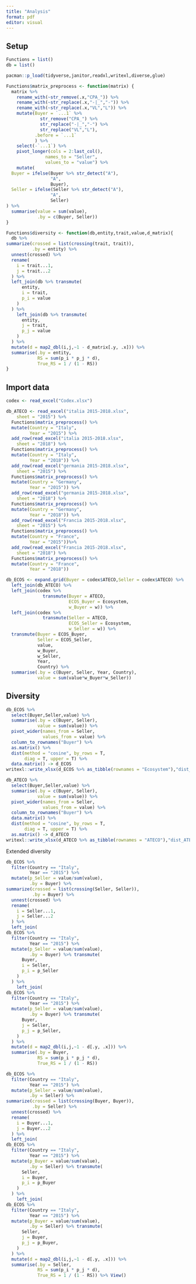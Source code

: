 ```yaml
---
title: "Analysis"
format: pdf
editor: visual
---
```


## Setup

```r
Functions = list()
db = list()

pacman::p_load(tidyverse,janitor,readxl,writexl,diverse,glue)

Functions$matrix_preprocess <- function(matrix) {
  matrix %>%
    rename_with(~str_remove(.x,"CPA_")) %>%
    rename_with(~str_replace(.x,"-|_","-")) %>%
    rename_with(~str_replace(.x,"VL","L")) %>%
    mutate(Buyer = `...1` %>%
             str_remove("CPA_") %>%
             str_replace("-|_","-") %>%
             str_replace("VL","L"),
           .before = `...1`
           ) %>%
    select(-`...1`) %>%
    pivot_longer(cols = 2:last_col(),
               names_to = "Seller",
               values_to = "value") %>%
    mutate(
  Buyer = ifelse(Buyer %>% str_detect("A"),
                 "A",
                 Buyer),
  Seller = ifelse(Seller %>% str_detect("A"),
                 "A",
                 Seller)
) %>%
  summarise(value = sum(value),
            .by = c(Buyer, Seller))
}

Functions$diversity <- function(db,entity,trait,value,d_matrix){
  db %>%
summarize(crossed = list(crossing(trait, trait)),
          .by = entity) %>%
  unnest(crossed) %>%
  rename(
    i = trait...1,
    j = trait...2
  ) %>%
  left_join(db %>% transmute(
      entity,
      i = trait,
      p_i = value
    )
  ) %>%
    left_join(db %>% transmute(
      entity,
      j = trait,
      p_j = value
    )
  ) %>%
  mutate(d = map2_dbl(i,j,~1 - d_matrix[.y, .x])) %>%
  summarise(.by = entity,
            RS = sum(p_i * p_j * d),
            True_RS = 1 / (1 - RS))
}
```

## Import data

```r
codex <- read_excel("Codex.xlsx")

db_ATECO <- read_excel("italia 2015-2018.xlsx", 
    sheet = "2015") %>%
  Functions$matrix_preprocess() %>%
  mutate(Country = "Italy",
         Year = "2015") %>%
  add_row(read_excel("italia 2015-2018.xlsx", 
    sheet = "2018") %>%
  Functions$matrix_preprocess() %>%
  mutate(Country = "Italy",
         Year = "2018")) %>%
  add_row(read_excel("germania 2015-2018.xlsx", 
    sheet = "2015") %>%
  Functions$matrix_preprocess() %>%
  mutate(Country = "Germany",
         Year = "2015")) %>%
  add_row(read_excel("germania 2015-2018.xlsx", 
    sheet = "2018") %>%
  Functions$matrix_preprocess() %>%
  mutate(Country = "Germany",
         Year = "2018")) %>%
  add_row(read_excel("Francia 2015-2018.xlsx", 
    sheet = "2015") %>%
  Functions$matrix_preprocess() %>%
  mutate(Country = "France",
         Year = "2015"))%>%
  add_row(read_excel("Francia 2015-2018.xlsx", 
    sheet = "2018") %>%
  Functions$matrix_preprocess() %>%
  mutate(Country = "France",
         Year = "2018"))

db_ECOS <- expand.grid(Buyer = codex$ATECO,Seller = codex$ATECO) %>%
  left_join(db_ATECO) %>%
  left_join(codex %>%
              transmute(Buyer = ATECO,
                        ECOS_Buyer = Ecosystem,
                        w_Buyer = w)) %>%
  left_join(codex %>%
              transmute(Seller = ATECO,
                        ECOS_Seller = Ecosystem,
                        w_Seller = w)) %>%
  transmute(Buyer = ECOS_Buyer,
            Seller = ECOS_Seller,
            value,
            w_Buyer,
            w_Seller,
            Year,
            Country) %>%
  summarise(.by = c(Buyer, Seller, Year, Country),
            value = sum(value*w_Buyer*w_Seller))
```

## Diversity

```r
db_ECOS %>%
  select(Buyer,Seller,value) %>%
  summarise(.by = c(Buyer, Seller),
            value = sum(value)) %>%
  pivot_wider(names_from = Seller,
              values_from = value) %>%
  column_to_rownames("Buyer") %>%
  as.matrix() %>%
  dist(method = "cosine", by_rows = T,
       diag = T, upper = T) %>%
  data.matrix() -> d_ECOS
writexl::write_xlsx(d_ECOS %>% as_tibble(rownames = "Ecosystem"),"dist_ECOS.xlsx")

db_ATECO %>%
  select(Buyer,Seller,value) %>%
  summarise(.by = c(Buyer, Seller),
            value = sum(value)) %>%
  pivot_wider(names_from = Seller,
              values_from = value) %>%
  column_to_rownames("Buyer") %>%
  data.matrix() %>%
  dist(method = "cosine", by_rows = T,
       diag = T, upper = T) %>%
  as.matrix() -> d_ATECO
writexl::write_xlsx(d_ATECO %>% as_tibble(rownames = "ATECO"),"dist_ATECO.xlsx")
```

Extended diversity

```r
db_ECOS %>%
  filter(Country == "Italy",
         Year == "2015") %>%
  mutate(p_Seller = value/sum(value),
         .by = Buyer) %>%
summarize(crossed = list(crossing(Seller, Seller)),
          .by = Buyer) %>%
  unnest(crossed) %>%
  rename(
    i = Seller...1,
    j = Seller...2
  ) %>%
  left_join(
db_ECOS %>%
  filter(Country == "Italy",
         Year == "2015") %>%
  mutate(p_Seller = value/sum(value),
         .by = Buyer) %>% transmute(
      Buyer,
      i = Seller,
      p_i = p_Seller
    )
  ) %>%
    left_join(
db_ECOS %>%
  filter(Country == "Italy",
         Year == "2015") %>%
  mutate(p_Seller = value/sum(value),
         .by = Buyer) %>% transmute(
      Buyer,
      j = Seller,
      p_j = p_Seller,
    )
  ) %>%
  mutate(d = map2_dbl(i,j,~1 - d[.y, .x])) %>%
  summarise(.by = Buyer,
            RS = sum(p_i * p_j * d),
            True_RS = 1 / (1 - RS))

db_ECOS %>%
  filter(Country == "Italy",
         Year == "2015") %>%
  mutate(p_Seller = value/sum(value),
         .by = Seller) %>%
summarize(crossed = list(crossing(Buyer, Buyer)),
          .by = Seller) %>%
  unnest(crossed) %>%
  rename(
    i = Buyer...1,
    j = Buyer...2
  ) %>%
  left_join(
db_ECOS %>%
  filter(Country == "Italy",
         Year == "2015") %>%
  mutate(p_Buyer = value/sum(value),
         .by = Seller) %>% transmute(
      Seller,
      i = Buyer,
      p_i = p_Buyer
    )
  ) %>%
    left_join(
db_ECOS %>%
  filter(Country == "Italy",
         Year == "2015") %>%
  mutate(p_Buyer = value/sum(value),
         .by = Seller) %>% transmute(
      Seller,
      j = Buyer,
      p_j = p_Buyer,
    )
  ) %>%
  mutate(d = map2_dbl(i,j,~1 - d[.y, .x])) %>%
  summarise(.by = Seller,
            RS = sum(p_i * p_j * d),
            True_RS = 1 / (1 - RS)) %>% View()
```
